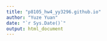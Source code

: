 ```yaml
---
title: "p8105_hw4_yy3296.github.io"
author: "Yuze Yuan"
date: "`r Sys.Date()`"
output: html_document
---
```

